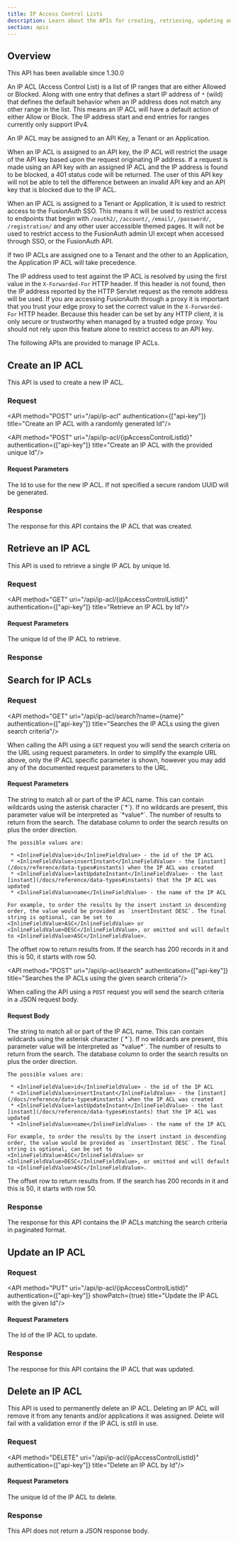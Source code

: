 ```yaml
---
title: IP Access Control Lists
description: Learn about the APIs for creating, retrieving, updating and deleting IP Access Control Lists.
section: apis
---
```


## Overview

<Aside type="version">
This API has been available since 1.30.0
</Aside>

An IP ACL (Access Control List) is a list of IP ranges that are either Allowed or Blocked. Along with one entry that defines a start IP address of `*` (wild) that defines the default behavior when an IP address does not match any other range in the list. This means an IP ACL will have a default action of either Allow or Block. The IP address start and end entries for ranges currently only support IPv4.

An IP ACL may be assigned to an API Key, a Tenant or an Application.

When an IP ACL is assigned to an API key, the IP ACL will restrict the usage of the API key based upon the request originating IP address. If a request is made using an API key with an assigned IP ACL and the IP address is found to be blocked, a 401 status code will be returned. The user of this API key will not be able to tell the difference between an invalid API key and an API key that is blocked due to the IP ACL.

When an IP ACL is assigned to a Tenant or Application, it is used to restrict access to the FusionAuth SSO. This means it will be used to restrict access to endpoints that begin with `/oauth2/`, `/account/`, `/email/`, `/password/`, `/registration/` and any other user accessible themed pages. It will not be used to restrict access to the FusionAuth admin UI except when accessed through SSO, or the FusionAuth API.

If two IP ACLs are assigned one to a Tenant and the other to an Application, the Application IP ACL will take precedence.

The IP address used to test against the IP ACL is resolved by using the first value in the `X-Forwarded-For` HTTP header. If this header is not found, then the IP address reported by the HTTP Servlet request as the remote address will be used. If you are accessing FusionAuth through a proxy it is important that you trust your edge proxy to set the correct value in the `X-Forwarded-For` HTTP header. Because this header can be set by any HTTP client, it is only secure or trustworthy when managed by a trusted edge proxy. You should not rely upon this feature alone to restrict access to an API key.

The following APIs are provided to manage IP ACLs.

## Create an IP ACL

This API is used to create a new IP ACL.

### Request

<API method="POST" uri="/api/ip-acl" authentication={["api-key"]} title="Create an IP ACL with a randomly generated Id"/>

<API method="POST" uri="/api/ip-acl/{ipAccessControlListId}" authentication={["api-key"]} title="Create an IP ACL with the provided unique Id"/>

#### Request Parameters

<APIBlock>
  <APIField name="ipAccessControlListId" type="UUID" optional defaults="secure random UUID">
    The Id to use for the new IP ACL. If not specified a secure random UUID will be generated.
  </APIField>
</APIBlock>

<IpAclRequestBody />

### Response

The response for this API contains the IP ACL that was created.

<StandardPostResponseCodes never_search_error />

<IpAclResponseBody />

## Retrieve an IP ACL

This API is used to retrieve a single IP ACL by unique Id.

### Request

<API method="GET" uri="/api/ip-acl/{ipAccessControlListId}" authentication={["api-key"]} title="Retrieve an IP ACL by Id"/>

#### Request Parameters

<APIBlock>
  <APIField name="ipAccessControlListId" type="UUID" required>
    The unique Id of the IP ACL to retrieve.
  </APIField>
</APIBlock>

### Response

<StandardGetResponseCodes never_search_error />

<IpAclResponseBody />

## Search for IP ACLs

### Request

<API method="GET" uri="/api/ip-acl/search?name={name}" authentication={["api-key"]} title="Searches the IP ACLs using the given search criteria"/>

When calling the API using a `GET` request you will send the search criteria on the URL using request parameters. In order to simplify the example URL above, only the IP ACL specific parameter is shown, however you may add any of the documented request parameters to the URL.

#### Request Parameters

<APIBlock>
  <APIField name="name" type="String" optional>
    The string to match all or part of the IP ACL name. This can contain wildcards using the asterisk character (`*`). If no wildcards are present, this parameter value will be interpreted as `*value*`.
  </APIField>
  <APIField name="numberOfResults" type="Integer" optional defaults="25">
    The number of results to return from the search.
  </APIField>
  <APIField name="orderBy" type="String" optional defaults="name ASC">
    The database column to order the search results on plus the order direction.

    The possible values are:

     * <InlineFieldValue>id</InlineFieldValue> - the id of the IP ACL
     * <InlineFieldValue>insertInstant</InlineFieldValue> - the [instant](/docs/reference/data-types#instants) when the IP ACL was created
     * <InlineFieldValue>lastUpdateInstant</InlineFieldValue> - the last [instant](/docs/reference/data-types#instants) that the IP ACL was updated
     * <InlineFieldValue>name</InlineFieldValue> - the name of the IP ACL

    For example, to order the results by the insert instant in descending order, the value would be provided as `insertInstant DESC`. The final string is optional, can be set to <InlineFieldValue>ASC</InlineFieldValue> or <InlineFieldValue>DESC</InlineFieldValue>, or omitted and will default to <InlineFieldValue>ASC</InlineFieldValue>.
  </APIField>
  <APIField name="startRow" type="Integer" optional defaults="0">
    The offset row to return results from. If the search has 200 records in it and this is 50, it starts with row 50.
  </APIField>
</APIBlock>

<br/>

<API method="POST" uri="/api/ip-acl/search" authentication={["api-key"]} title="Searches the IP ACLs using the given search criteria"/>

When calling the API using a `POST` request you will send the search criteria in a JSON request body.

#### Request Body

<APIBlock>
  <APIField name="search.name" type="String" optional>
    The string to match all or part of the IP ACL name. This can contain wildcards using the asterisk character (`*`). If no wildcards are present, this parameter value will be interpreted as `*value*`.
  </APIField>
  <APIField name="search.numberOfResults" type="Integer" optional defaults="25">
    The number of results to return from the search.
  </APIField>
  <APIField name="search.orderBy" type="String" optional defaults="insertInstant DESC">
    The database column to order the search results on plus the order direction.

    The possible values are:

     * <InlineFieldValue>id</InlineFieldValue> - the id of the IP ACL
     * <InlineFieldValue>insertInstant</InlineFieldValue> - the [instant](/docs/reference/data-types#instants) when the IP ACL was created
     * <InlineFieldValue>lastUpdateInstant</InlineFieldValue> - the last [instant](/docs/reference/data-types#instants) that the IP ACL was updated
     * <InlineFieldValue>name</InlineFieldValue> - the name of the IP ACL

    For example, to order the results by the insert instant in descending order, the value would be provided as `insertInstant DESC`. The final string is optional, can be set to <InlineFieldValue>ASC</InlineFieldValue> or <InlineFieldValue>DESC</InlineFieldValue>, or omitted and will default to <InlineFieldValue>ASC</InlineFieldValue>.
  </APIField>
  <APIField name="search.startRow" type="Integer" optional defaults="0">
    The offset row to return results from. If the search has 200 records in it and this is 50, it starts with row 50.
  </APIField>
</APIBlock>

### Response

The response for this API contains the IP ACLs matching the search criteria in paginated format.

<StandardGetResponseCodes never_search_error />

<IpAclResponseBodySearch />

## Update an IP ACL

<GenericUpdateExplanationFragment capitalized_object_name="IP ACL" />

### Request

<API method="PUT" uri="/api/ip-acl/{ipAccessControlListId}" authentication={["api-key"]} showPatch={true} title="Update the IP ACL with the given Id"/>

#### Request Parameters

<APIBlock>
  <APIField name="ipAccessControlListId" type="UUID" required>
    The Id of the IP ACL to update.
  </APIField>
</APIBlock>

<IpAclRequestBody />

### Response

The response for this API contains the IP ACL that was updated.

<StandardPutResponseCodes never_search_error />

<IpAclResponseBody />

## Delete an IP ACL

This API is used to permanently delete an IP ACL. Deleting an IP ACL will remove it from any tenants and/or applications it was assigned. Delete will fail with a validation error if the IP ACL is still in use.

### Request

<API method="DELETE" uri="/api/ip-acl/{ipAccessControlListId}" authentication={["api-key"]} title="Delete an IP ACL by Id"/>

#### Request Parameters

<APIBlock>
  <APIField name="ipAccessControlListId" type="UUID" required>
    The unique Id of the IP ACL to delete.
  </APIField>
</APIBlock>

### Response

This API does not return a JSON response body.

<StandardDeleteResponseCodes never_search_error />

